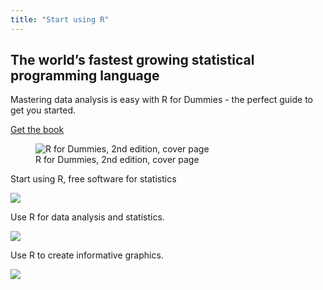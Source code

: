 ```yaml
---
title: "Start using R"
---
```


::: {.grid}

::: {.g-col-6}
## The world's fastest growing statistical programming language

Mastering data analysis is easy with R for Dummies - the perfect guide to get you started.

<a class="btn btn-primary" href="get-the-book.html" role="button">Get the book</a>

:::


::: {.g-col-6}

![R for Dummies, 2nd edition, cover page](images/R-for-dummies-2nd-ed-cover.jpg){fig-align="center"}

:::

:::


::: {.grid}

::: {.g-col-4}
Start using R, free software for statistics

![](images/icon-R.png){fig-align="center"}
:::

::: {.g-col-4}
Use R for data analysis and statistics.

![](images/icon-data-analysis.png){fig-align="center"}
:::

::: {.g-col-4}
Use R to create informative graphics.

![](images/icon-graphics.png){fig-align="center"}
:::

:::

